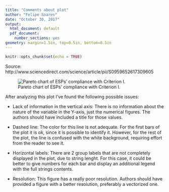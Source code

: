 ---
title: "Comments about plot"
author: "Felipe Soares"
date: "October 30, 2017"
output:
  html_document: default
  pdf_document:
    number_sections: yes
geometry: margin=1.5in, top=0.5in, bottom=0.5in
---

```{r setup, include=FALSE}
knitr::opts_chunk$set(echo = TRUE)
```


Source: http://www.sciencedirect.com/science/article/pii/S0959652617309605


![Pareto chart of ESPs’ compliance with Criterion I.]('https://ars.els-cdn.com/content/image/1-s2.0-S0959652617309605-egi10S6KBKLZR7_lrg.jpg')

 
  
  


After analyzing this plot I’ve found the following possible issues:  

* Lack of information in the vertical axis: There is no information about the nature of the variable in the Y-axis, just the numerical figures. The authors should have included a title for those values.  

* Dashed line: The color for this line is not adequate. For the first bars of the plot it is ok, since it is possible to identify it. However, for the rest of  the plot, the line is confused with the white background, requiring effort from the reader to see it.  

* Horizontal labels: There are 2 group labels that are not completely displayed in the plot, due to string lenght. For this case, it could be better to give numbers for each bar and display an additional legend with the full strings contents.  

* Resolution: This figure has a really poor resolution. Authors should have provided a figure with a better resolution, preferably a vectorized one.


